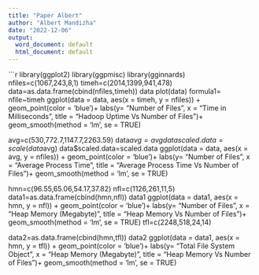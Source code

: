 ---
title: "Paper Albert"
author: "Albert Mandizha"
date: "2022-12-06"
output:
  word_document: default
  html_document: default
---
```{r}
library(ggplot2)
library(ggpmisc)
library(gginnards)
nfiles=c(1067,243,8,1)
timeh=c(2014,1399,941,478)
data=as.data.frame(cbind(nfiles,timeh))
data
plot(data)
formula1= nfile~timeh
ggplot(data = data, aes(x = timeh, y = nfiles)) +
  geom_point(color = 'blue')+
  labs(y= "Number of Files", x = "Time in Milliseconds", 
       title = "Hadoop Uptime Vs Number of Files")+
  geom_smooth(method = 'lm', se = TRUE) 
  
avg=c(530,772.7,1147.7,2263.59)
data$avg=avg
data
scaled.data=scale(data$avg)
data$scaled.data=scaled.data
ggplot(data = data, aes(x = avg, y = nfiles)) +
  geom_point(color = 'blue')+
  labs(y= "Number of Files", x = "Average Process Time", 
       title = "Average Process Time Vs Number of Files")+
  geom_smooth(method = 'lm', se = TRUE) 

hmn=c(96.55,65.06,54.17,37.82)
nfl=c(1126,261,11,5)
data1=as.data.frame(cbind(hmn,nfl))
data1
ggplot(data = data1, aes(x = hmn, y = nfl)) +
  geom_point(color = 'blue')+
  labs(y= "Number of Files", x = "Heap Memory (Megabyte)",
       title = "Heap Memory Vs Number of Files")+
  geom_smooth(method = 'lm', se = TRUE) 
tfl=c(2248,518,24,14)

data2=as.data.frame(cbind(hmn,tfl))
data2
ggplot(data = data1, aes(x = hmn, y = tfl)) +
  geom_point(color = 'blue')+
  labs(y= "Total File System Object", x = "Heap Memory (Megabyte)",
       title = "Heap Memory Vs Number of Files")+
  geom_smooth(method = 'lm', se = TRUE) 

